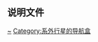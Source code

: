 {{Navbox
|name   = HD 125612
|title  = [[HD 125612]]系统
|listclass = hlist
|style  = width:50%
|group1 = 恒星
|list1  =
* [[HD 125612]]
|group2 = 行星
|list2  =
* [[HD 125612 c]]
* [[HD 125612 b]]
* [[HD 125612 d]]
}}<noinclude>

==说明文件==
{{Universe navboxes}}[[Category:HD和HDE天體|~]]
[[Category:系外行星的导航盒]]
</noinclude>